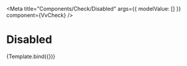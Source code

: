 


<Meta
	title="Components/Check/Disabled"
	args={{
		modelValue: []
	}}
	component={VvCheck}
/>

# Disabled

<Canvas>
	<Story
		name="Disabled"
		args={{
			id: 1,
			label: 'opzione 1',
			name: 'ck1',
			disabled: true,
			value: 1
		}}>
		{Template.bind({})}
	</Story>
</Canvas>
